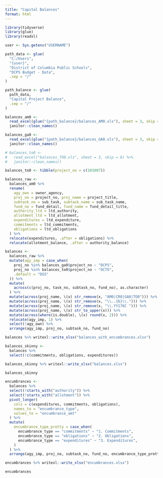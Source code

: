 ```yaml
---
title: "Capital Balances"
format: html
---
```


```r
library(tidyverse)
library(glue)
library(readxl)
```

```r
user <- Sys.getenv("USERNAME")

path_data <- glue(
  "C:/Users",
  "{user}",
  "District of Columbia Public Schools",
  "DCPS Budget - Data",
  .sep = "/"
)

path_balance <- glue(
  path_data,
  "Capital Project Balance",
  .sep = "/"
)
```

```r
balances_am0 <-
  read_excel(glue("{path_balance}/balances_AM0.xls"), sheet = 3, skip = 8) %>%
  janitor::clean_names()

balances_ga0 <-
  read_excel(glue("{path_balance}/balances_GA0.xls"), sheet = 3, skip = 8) %>%
  janitor::clean_names()

# balances_to0 <-
#   read_excel("balances_TO0.xls", sheet = 3, skip = 8) %>%
#   janitor::clean_names()

balances_to0 <- tibble(project_no = c(101007))
```

```r
balances_raw <-
  balances_am0 %>%
  rename(
    agy_own = owner_agency,
    proj_no = project_no, proj_name = project_title,
    subtask_no = sub_task, subtask_name = sub_task_name,
    fund_no = fund_detail, fund_name = fund_detail_title,
    authority_ltd = ltd_authority,
    allotment_ltd = ltd_allotment,
    expenditures = ltd_expenditure,
    commitments = ltd_commitments,
    obligations = ltd_obligations
  ) %>%
  relocate(expenditures, .after = obligations) %>%
  relocate(allotment_balance, .after = authority_balance)
```

```r
balances <-
  balances_raw %>%
  mutate(agy_imp = case_when(
    proj_no %in% balances_ga0$project_no ~ "DCPS",
    proj_no %in% balances_to0$project_no ~ "OCTO",
    .default = "DGS"
  )) %>%
  mutate(
    across(c(proj_no, task_no, subtask_no, fund_no), as.character)
  ) %>%
  mutate(across(proj_name, \(x) str_remove(x, "AM0|CR0|GA0|TO0"))) %>%
  mutate(across(proj_name, \(x) str_remove(x, "\\..{6}\\."))) %>%
  mutate(across(proj_name, \(x) str_remove(x, "\\.YY176C "))) %>%
  mutate(across(proj_name, \(x) str_to_upper(x))) %>%
  mutate(across(where(is.double), \(x) round(x, 2))) %>%
  relocate(agy_imp, 1) %>%
  select(!agy_own) %>%
  arrange(agy_imp, proj_no, subtask_no, fund_no)

balances %>% writexl::write_xlsx("balances_with_encumbrances.xlsx")
```

```r
balances_skinny <-
  balances %>%
  select(!c(commitments, obligations, expenditures))

balances_skinny %>% writexl::write_xlsx("balances.xlsx")

balances_skinny
```

```r
encumbrances <-
  balances %>%
  select(!starts_with("authority")) %>%
  select(!starts_with("allotment")) %>%
  pivot_longer(
    cols = c(expenditures, commitments, obligations),
    names_to = "encumbrance_type",
    values_to = "encumbrance_amt"
  ) %>%
  mutate(
    encumbrance_type_pretty = case_when(
      encumbrance_type == "commitments" ~ "1. Commitments",
      encumbrance_type == "obligations" ~ "2. Obligations",
      encumbrance_type == "expenditures" ~ "3. Expenditures",
    )
  ) %>%
  arrange(agy_imp, proj_no, subtask_no, fund_no, encumbrance_type_pretty)

encumbrances %>% writexl::write_xlsx("encumbrances.xlsx")

encumbrances
```
